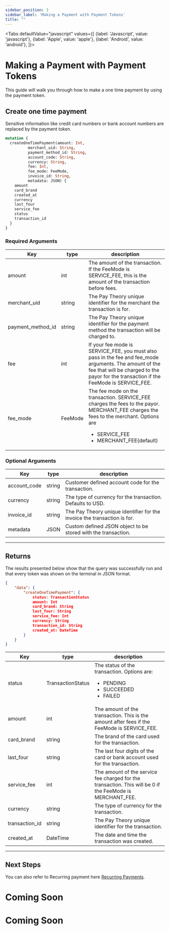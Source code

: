```yaml
---
sidebar_position: 3
sidebar_label: 'Making a Payment with Payment Tokens'
title: ""
---
```




<Tabs
  defaultValue="javascript"
  values={[
    {label: 'Javascript', value: 'javascript'},
    {label: 'Apple', value: 'apple'},
    {label: 'Android', value: 'android'},
  ]}>
  <TabItem value="javascript">

# Making a Payment with Payment Tokens
This guide will walk you through how to make a one time payment by using the payment token.

## Create one time payment 
Sensitive information like credit card numbers or bank account numbers are replaced by the payment token.

```graphql
mutation {
  createOneTimePayment(amount: Int, 
          merchant_uid: String, 
          payment_method_id: String, 
          account_code: String, 
          currency: String, 
          fee: Int, 
          fee_mode: FeeMode,
          invoice_id: String, 
          metadata: JSON) {
    amount
    card_brand
    created_at
    currency
    last_four
    service_fee
    status
    transaction_id
  }
}
```

### Required Arguments
|Key                |type         |       description                     |
|-------------------|-------------|---------------------------------------|     
| amount            |int        |The amount of the transaction. If the FeeMode is SERVICE_FEE, this is the amount of the transaction before fees.|
| merchant_uid      |string      |The Pay Theory unique identifier for the merchant the transaction is for.|
| payment_method_id  |string     |The Pay Theory unique identifier for the payment method the transaction will be charged to.|
| fee       |int        |If your fee mode is SERVICE_FEE, you must also pass in the fee and fee_mode arguments. The amount of the fee that will be charged to the payor for the transaction if the FeeMode is SERVICE_FEE.|
| fee_mode  |FeeMode    |The fee mode on the transaction. SERVICE_FEE charges the fees to the payor. MERCHANT_FEE charges the fees to the merchant. Options are<ul><li>SERVICE_FEE</li><li>MERCHANT_FEE(default)</li></ul>|


### Optional Arguments

|Key                 |type             |description                                 |
|---------------------|-----------------|--------------------------------------------|    
| account_code      |string     | Customer defined account code for the transaction.|
| currency          |string     |The type of currency for the transaction. Defaults to USD.|
| invoice_id        |string     | The Pay Theory unique identifier for the invoice the transaction is for.|
| metadata         |JSON        |Custom defined JSON object to be stored with the transaction.|

***

## Returns
The results presented below show that the query was successfully run and that every token was shown on the terminal in JSON format.
``` json
{
    "data": {
        "createOneTimePayment": {
            status: TransactionStatus
            amount: Int
            card_brand: String
            last_four: String
            service_fee: Int
            currency: String
            transaction_id: String
            created_at: DateTime
        }
    }
}
```

|Key                 |type             |description                                 |
|--------------------|-----------------|--------------------------------------------|    
| status        |TransactionStatus  |The status of the transaction. Options are:<ul><li>PENDING</li><li>SUCCEEDED</li><li>FAILED</li></ul> |
| amount        |int        |The amount of the transaction. This is the amount after fees if the FeeMode is SERVICE_FEE.|
| card_brand        |string     |The brand of the card used for the transaction.|
| last_four     |string     |The last four digits of the card or bank account used for the transaction.|
| service_fee   |int        |The amount of the service fee charged for the transaction. This will be 0 if the FeeMode is MERCHANT_FEE.|
| currency      |string     |The type of currency for the transaction.|
| transaction_id    |string     |The Pay Theory unique identifier for the transaction.|
| created_at        |DateTime       |The date and time the transaction was created.|

***

## Next Steps
You can also refer to Recurring payment here [Recurring Payments](../../Recurring%20Payments/Quickstart/Update%20Recurring%20Payments.md).

  </TabItem>

  <TabItem value="apple">
  
  <h1 style={{marginTop: "24px"}}>Coming Soon</h1>
  
  </TabItem>
  <TabItem value="android">
  
  <h1 style={{marginTop: "24px"}}>Coming Soon</h1>
  </TabItem>
</Tabs>  
























